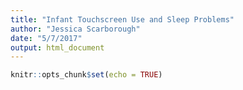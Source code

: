 ```yaml
---
title: "Infant Touchscreen Use and Sleep Problems"
author: "Jessica Scarborough"
date: "5/7/2017"
output: html_document
---
```


```r
knitr::opts_chunk$set(echo = TRUE)
```

